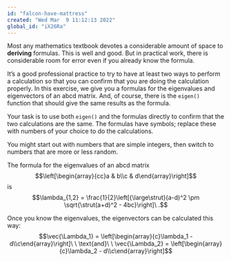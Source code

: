 ```yaml
---
id: "falcon-have-mattress"
created: "Wed Mar  9 11:12:13 2022"
global_id: "iX26Ra"
---
```


Most any mathematics textbook devotes a considerable amount of space to **deriving** formulas. This is well and good. But in practical work, there is considerable room for error even if you already know the formula. 

It's a good professional practice to try to have at least two ways to perform a calculation so that you can confirm that you are doing the calculation properly.  In this exercise, we give you a formulas for the eigenvalues and eigenvectors of an abcd matrix. And, of course, there is the `eigen()` function that should give the same results as the formula.

Your task is to use both `eigen()` and the formulas directly to confirm that the two calculations are the same. The formulas have symbols; replace these with numbers of your choice to do the calculations.

You might start out with numbers that are simple integers, then switch to numbers that are more or less random.

The formula for the eigenvalues of an abcd matrix $$\left[\begin{array}{cc}a & b\\c & d\end{array}\right]$$ is
$$\lambda_{1,2} = \frac{1}{2}\left[{\large\strut}(a-d)^2 \pm \sqrt{\strut(a+d)^2 - 4bc}\right]\ .$$ 

Once you know the eigenvalues, the eigenvectors can be calculated this way:
$$\vec{\Lambda_1} = \left[\begin{array}{c}\lambda_1 - d\\c\end{array}\right]\ \ \text{and}\ \ \vec{\Lambda_2} = \left[\begin{array}{c}\lambda_2 - d\\c\end{array}\right]$$



